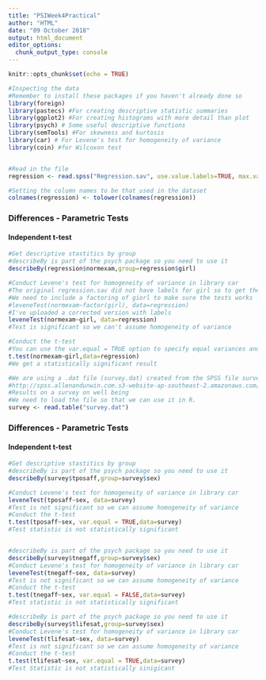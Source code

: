 ---
title: "PSIWeek4Practical"
author: "HTML"
date: "09 October 2018"
output: html_document
editor_options: 
  chunk_output_type: console
---

```{r setup, include=FALSE}
knitr::opts_chunk$set(echo = TRUE)
```

```{r}

#Inspecting the data
#Remember to install these packages if you haven't already done so
library(foreign)
library(pastecs) #For creating descriptive statistic summaries
library(ggplot2) #For creating histograms with more detail than plot
library(psych) # Some useful descriptive functions
library(semTools) #For skewness and kurtosis
library(car) # For Levene's test for homogeneity of variance
library(coin) #for Wilcoxon test


#Read in the file
regression <- read.spss("Regression.sav", use.value.labels=TRUE, max.value.labels=Inf, to.data.frame=TRUE)

#Setting the column names to be that used in the dataset
colnames(regression) <- tolower(colnames(regression))

```



### Differences - Parametric Tests
#### Independent t-test
```{r}
#Get descriptive stastitics by group
#describeBy is part of the psych package so you need to use it
describeBy(regression$normexam,group=regression$girl)

#Conduct Levene's test for homogeneity of variance in library car
#The original regression.sav did not have labels for girl so to get the leveneTest to work
#We need to include a factoring of giorl to make sure the tests works
#leveneTest(normexam~factor(girl), data=regression)
#I've uploaded a corrected version with labels
leveneTest(normexam~girl, data=regression)
#Test is significant so we can't assume homogeneity of variance

#Conduct the t-test
#You can use the var.equal = TRUE option to specify equal variances and a pooled variance estimate
t.test(normexam~girl,data=regression)
#We get a statistically significant result
```

```{r}
#We are using a .dat file (survey.dat) created from the SPSS file survey.sav  taken from SPSS Survival Manual 6th Edition Julie Pallant
#http://spss.allenandunwin.com.s3-website-ap-southeast-2.amazonaws.com/data-files.html#.Wb0vvnWP-po
#Results on a survey on well being
#We need to load the file so that we can use it in R.
survey <- read.table("survey.dat")

```



### Differences - Parametric Tests
#### Independent t-test
```{r}
#Get descriptive stastitics by group
#describeBy is part of the psych package so you need to use it
describeBy(survey$tposaff,group=survey$sex)

#Conduct Levene's test for homogeneity of variance in library car
leveneTest(tposaff~sex, data=survey)
#Test is not significant so we can assume homogeneity of variance
#Conduct the t-test
t.test(tposaff~sex, var.equal = TRUE,data=survey)
#Test statistic is not statistically significant


#describeBy is part of the psych package so you need to use it
describeBy(survey$tnegaff,group=survey$sex)
#Conduct Levene's test for homogeneity of variance in library car
leveneTest(tnegaff~sex, data=survey)
#Test is not significant so we can assume homogeneity of variance
#Conduct the t-test
t.test(tnegaff~sex, var.equal = FALSE,data=survey)
#Test statistic is not statistically significant

#describeBy is part of the psych package so you need to use it
describeBy(survey$tlifesat,group=survey$sex)
#Conduct Levene's test for homogeneity of variance in library car
leveneTest(tlifesat~sex, data=survey)
#Test is not significant so we can assume homogeneity of variance
#Conduct the t-test
t.test(tlifesat~sex, var.equal = TRUE,data=survey)
#Test Statistic is not statistically sinigicant

```
